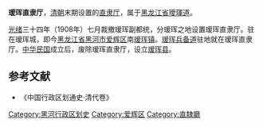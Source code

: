 '''瑷珲直隶厅'''，[[清朝|清朝]]末期设置的[[直隶厅|直隶厅]]，属于[[黑龙江省_(清)|黑龙江省]][[璦琿道|璦琿道]]。

[[光绪|光绪]]三十四年（1908年）七月裁撤瑷珲副都统，分瑷珲之地设置瑷珲直隶厅。驻在瑷珲城，即今[[黑龙江省|黑龙江省]][[黑河市|黑河市]][[爱辉区|爱辉区]]南[[瑷珲镇|瑷珲镇]]。[[璦琿道|瑷珲兵备道]]驻地就在瑷珲直隶厅。[[中华民国|中华民国]]成立后，废除瑷珲直隶厅，设立[[瑷珲县|瑷珲县]]。

==参考文献==
* 《中国行政区划通史·清代卷》

{{清朝黑龙江省行政區劃|nocat}}
[[Category:黑河行政区划史|Category:黑河行政区划史]]
[[Category:爱辉区|Category:爱辉区]]
[[Category:直隸廳|Category:直隸廳]]